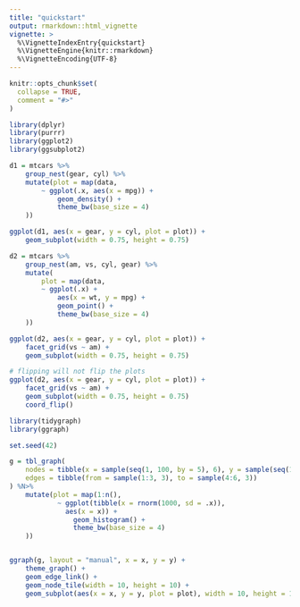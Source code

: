 ```yaml
---
title: "quickstart"
output: rmarkdown::html_vignette
vignette: >
  %\VignetteIndexEntry{quickstart}
  %\VignetteEngine{knitr::rmarkdown}
  %\VignetteEncoding{UTF-8}
---
```


```r
knitr::opts_chunk$set(
  collapse = TRUE,
  comment = "#>"
)
```

```r
library(dplyr)
library(purrr)
library(ggplot2)
library(ggsubplot2)
```


```r
d1 = mtcars %>%
	group_nest(gear, cyl) %>%
	mutate(plot = map(data,
		~ ggplot(.x, aes(x = mpg)) +
			geom_density() +
			theme_bw(base_size = 4)
	))

ggplot(d1, aes(x = gear, y = cyl, plot = plot)) +
	geom_subplot(width = 0.75, height = 0.75)
```

```r
d2 = mtcars %>%
	group_nest(am, vs, cyl, gear) %>%
	mutate(
		plot = map(data,
		~ ggplot(.x) +
			aes(x = wt, y = mpg) +
			geom_point() +
			theme_bw(base_size = 4)
	))

ggplot(d2, aes(x = gear, y = cyl, plot = plot)) +
	facet_grid(vs ~ am) +
	geom_subplot(width = 0.75, height = 0.75)

# flipping will not flip the plots
ggplot(d2, aes(x = gear, y = cyl, plot = plot)) +
	facet_grid(vs ~ am) +
	geom_subplot(width = 0.75, height = 0.75)
	coord_flip()
```

```r
library(tidygraph)
library(ggraph)

set.seed(42)

g = tbl_graph(
	nodes = tibble(x = sample(seq(1, 100, by = 5), 6), y = sample(seq(1, 100, by = 5), 6)),
	edges = tibble(from = sample(1:3, 3), to = sample(4:6, 3))
) %N>%
	mutate(plot = map(1:n(),
			~ ggplot(tibble(x = rnorm(1000, sd = .x)),
			  aes(x = x)) +
				geom_histogram() +
				theme_bw(base_size = 4)
	))


ggraph(g, layout = "manual", x = x, y = y) +
	theme_graph() +
	geom_edge_link() +
	geom_node_tile(width = 10, height = 10) +
	geom_subplot(aes(x = x, y = y, plot = plot), width = 10, height = 10)

```

